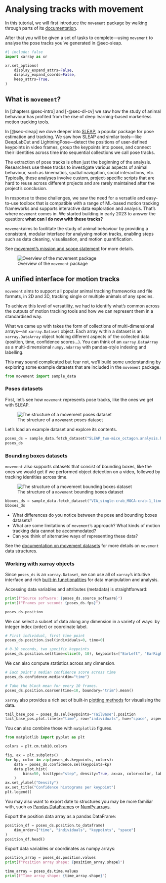 # Analysing tracks with movement {#sec-movement-intro}

In this tutorial, we will first introduce the `movement` package
by walking through parts of its [documentation](https://movement.neuroinformatics.dev/).

After that you will be given a set of tasks to complete—using `movement` to analyse the pose tracks you've generated in @sec-sleap.

```python
#| include: false
import xarray as xr

xr.set_options(
    display_expand_attrs=False,
    display_expand_coords=False,
    keep_attrs=True,
)
```

## What is `movement`?

In [chapters @sec-intro] and [-@sec-dl-cv] we saw how the study of animal behaviour has profited from the rise of deep learning-based markerless motion tracking tools.

In [@sec-sleap] we dove deeper into [SLEAP](https://sleap.ai/), a popular package for pose estimation and tracking.
We saw how SLEAP and similar tools—like DeepLabCut and LightningPose—detect the positions of user-defined keypoints in video frames,
group the keypoints into poses, and connect their identities across time into sequential collections we call pose tracks.

The extraction of pose tracks is often just the beginning of the analysis.
Researchers use these tracks to investigate various aspects of animal behaviour, such as kinematics, spatial navigation, social interactions, etc.
Typically, these analyses involve custom, project-specific scripts that are hard to reuse across different projects and are rarely maintained after the project's conclusion.

In response to these challenges, we saw the need for a versatile and easy-to-use toolbox that is compatible with a range of ML-based motion tracking frameworks and supports interactive data exploration and analysis.
That's where `movement` comes in.
We started building in early 2023 to answer the question: __what can I do now with these tracks?__

::: {.callout-note title="movement's mission"}

`movement`aims to facilitate the study of animal behaviour
by providing a consistent, modular interface for analysing motion tracks,
enabling steps such as data cleaning, visualisation, and motion quantification.

See [movement's mission and scope statement](https://movement.neuroinformatics.dev/community/mission-scope.html) for more details.

:::

![Overview of the `movement` package](img/movement_overview.png){#fig-movement-overview}

## A unified interface for motion tracks

`movement` aims to support all popular animal tracking frameworks and file formats,
in 2D and 3D, tracking single or multiple animals of any species.

To achieve this level of versatility, we had to identify what's common across the outputs of motion tracking tools
and how we can represent them in a standardised way.

What we came up with takes the form of collections of multi-dimensional arrays—an `xarray.Dataset` object.
Each array within a dataset is an `xarray.DataArray` object holding different aspects of the collected data (position, time, confidence scores…).
You can think of an `xarray.DataArray` as a multi-dimensional `numpy.ndarray` with pandas-style indexing and labelling.

This may sound complicated but fear not, we'll build some understanding by exploring some example datasets
that are included in the `movement` package.

```python
from movement import sample_data
```

### Poses datasets

First, let's see how `movement` represents pose tracks, like the ones we get with SLEAP.

![The structure of a `movement` poses dataset](img/movement_poses_dataset_card.png){#fig-movement-ds-poses}

Let's load an example dataset and explore its contents.

```python
poses_ds = sample_data.fetch_dataset("SLEAP_two-mice_octagon.analysis.h5")
poses_ds
```

### Bounding boxes datasets

`movement` also supports datasets that consist of bounding boxes, like the ones
we would get if we performed object detection on a video, followed by
tracking identities across time.

![The structure of a `movement` bounding boxes dataset](img/movement_bboxes_dataset_card.png){#fig-movement-ds-bboxes}

```python
bboxes_ds = sample_data.fetch_dataset("VIA_single-crab_MOCA-crab-1_linear-interp.csv")
bboxes_ds
```

::: {.callout-tip title="Discuss"}

- What differences do you notice between the pose and bounding boxes datasets?
- What are some limitations of `movement`'s approach? What kinds of motion tracking data cannot be accommodated?
- Can you think of alternative ways of representing these data?

See the [documentation on movement datasets](https://movement.neuroinformatics.dev/user_guide/movement_dataset.html) for more details
on `movement` data structures.
:::

### Working with xarray objects

Since `poses_ds` is an `xarray.Dataset`, we can use all of `xarray`'s intuitive interface and rich
[built-in functionalities](https://movement.neuroinformatics.dev/user_guide/movement_dataset.html#using-xarrays-built-in-functionality)
for data manipulation and analysis.

Accessing data variables and attributes (metadata) is straightforward:

```python
print(f"Source software: {poses_ds.source_software}")
print(f"Frames per second: {poses_ds.fps}")

poses_ds.position
```

We can select a subset of data along any dimension in a variety of ways:
by integer index (order) or coordinate label.

```python
# First individual, first time point
poses_ds.position.isel(individuals=0, time=0)

# 0-10 seconds, two specific keypoints
poses_ds.position.sel(time=slice(0, 10), keypoints=["EarLeft", "EarRight"])
```

We can also compute statistics across any dimension.

```python
# Each point's median confidence score across time
poses_ds.confidence.median(dim="time")

# Take the block mean for every 10 frames.
poses_ds.position.coarsen(time=10, boundary="trim").mean()
```

`xarray` also provides a rich set of built-in [plotting methods](https://docs.xarray.dev/en/stable/user-guide/plotting.html)
for visualising the data.

```python
tail_base_pos = poses_ds.sel(keypoints="TailBase").position
tail_base_pos.plot.line(x="time", row="individuals", hue="space", aspect=2, size=2.5)
```

You can also combine those with `matplotlib` figures.

```python
from matplotlib import pyplot as plt

colors = plt.cm.tab10.colors

fig, ax = plt.subplots()
for kp, color in zip(poses_ds.keypoints, colors):
    data = poses_ds.confidence.sel(keypoints=kp)
    data.plot.hist(
        bins=50, histtype="step", density=True, ax=ax, color=color, label=kp
    )
ax.set_ylabel("Density")
ax.set_title("Confidence histograms per keypoint")
plt.legend()
```

You may also want to export date to structures you may be more familiar with,
such as
[Pandas DataFrames](https://docs.xarray.dev/en/stable/user-guide/pandas.html)
or [NumPy arrays](https://docs.xarray.dev/en/stable/user-guide/duckarrays.html).

Export the position data array as a pandas DataFrame:

```python
position_df = poses_ds.position.to_dataframe(
    dim_order=["time", "individuals", "keypoints", "space"]
)
position_df.head()
```

Export data variables or coordinates as numpy arrays:

```python
position_array = poses_ds.position.values
print(f"Position array shape: {position_array.shape}")

time_array = poses_ds.time.values
print(f"Time array shape: {time_array.shape}")
```
